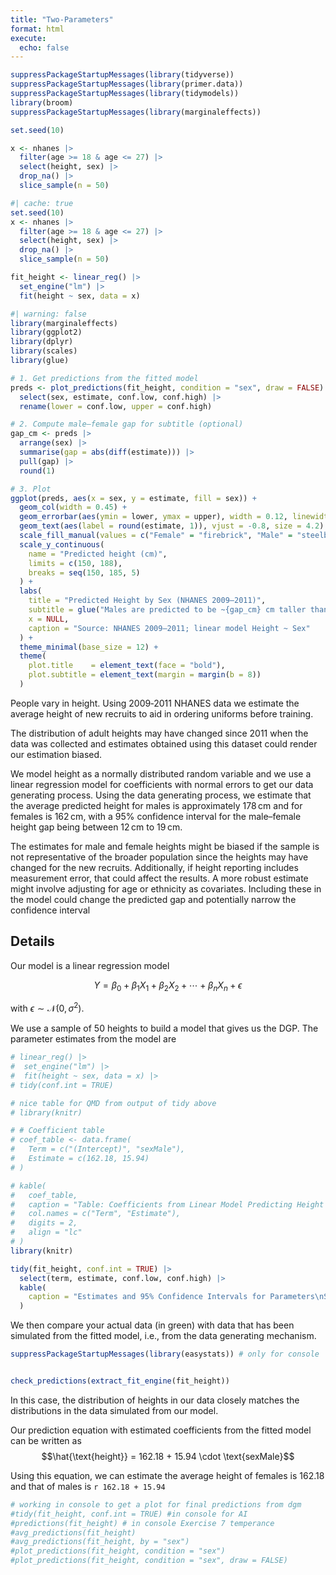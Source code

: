 ```yaml
---
title: "Two-Parameters"
format: html
execute: 
  echo: false
---
```


```r
suppressPackageStartupMessages(library(tidyverse))
suppressPackageStartupMessages(library(primer.data))
suppressPackageStartupMessages(library(tidymodels))
library(broom)
suppressPackageStartupMessages(library(marginaleffects))
```


```r
set.seed(10)

x <- nhanes |>
  filter(age >= 18 & age <= 27) |>
  select(height, sex) |>
  drop_na() |>
  slice_sample(n = 50) 
```



```r
#| cache: true
set.seed(10)
x <- nhanes |>
  filter(age >= 18 & age <= 27) |>
  select(height, sex) |>
  drop_na() |>
  slice_sample(n = 50) 

fit_height <- linear_reg() |>
  set_engine("lm") |>
  fit(height ~ sex, data = x)


```

```r
#| warning: false
library(marginaleffects)
library(ggplot2)
library(dplyr)
library(scales)
library(glue)

# 1. Get predictions from the fitted model
preds <- plot_predictions(fit_height, condition = "sex", draw = FALSE) |>
  select(sex, estimate, conf.low, conf.high) |>
  rename(lower = conf.low, upper = conf.high)

# 2. Compute male–female gap for subtitle (optional)
gap_cm <- preds |>
  arrange(sex) |>
  summarise(gap = abs(diff(estimate))) |>
  pull(gap) |>
  round(1)

# 3. Plot
ggplot(preds, aes(x = sex, y = estimate, fill = sex)) +
  geom_col(width = 0.45) +
  geom_errorbar(aes(ymin = lower, ymax = upper), width = 0.12, linewidth = 0.8) +
  geom_text(aes(label = round(estimate, 1)), vjust = -0.8, size = 4.2) +
  scale_fill_manual(values = c("Female" = "firebrick", "Male" = "steelblue"), guide = "none") +
  scale_y_continuous(
    name = "Predicted height (cm)",
    limits = c(150, 188),
    breaks = seq(150, 185, 5)
  ) +
  labs(
    title = "Predicted Height by Sex (NHANES 2009–2011)",
    subtitle = glue("Males are predicted to be ~{gap_cm} cm taller than females (95 % CIs shown)"),
    x = NULL,
    caption = "Source: NHANES 2009–2011; linear model Height ~ Sex"
  ) +
  theme_minimal(base_size = 12) +
  theme(
    plot.title    = element_text(face = "bold"),
    plot.subtitle = element_text(margin = margin(b = 8))
  )
```
People vary in height. Using 2009‑2011 NHANES data we estimate the average height of new recruits to aid in ordering uniforms before training. 

The distribution of adult heights may have changed since 2011 when the data was collected and estimates obtained using this dataset could render our estimation biased. 

We model height as a normally distributed random variable and we use a linear regression model for coefficients with normal errors to get our data generating process. Using the data generating process, we estimate that the average predicted height for males is approximately 178 cm and for females is 162 cm, with a 95% confidence interval for the male–female height gap being between 12 cm to 19 cm.

The estimates for male and female heights might be biased if the sample is not representative of the broader population since the heights may have changed for the new recruits. Additionally, if height reporting includes measurement error, that could affect the results. A more robust estimate might involve adjusting for age or ethnicity as covariates. Including these in the model could change the predicted gap and potentially narrow the confidence interval

## Details

Our model is a linear regression model 

$$Y = \beta_0 + \beta_1 X_1 + \beta_2 X_2 + \cdots + \beta_n X_n + \epsilon$$

with $\epsilon \sim \mathcal{N}(0, \sigma^2)$.

We use a sample of 50 heights to build a model that gives us the DGP. The parameter estimates from the model are

```r
# linear_reg() |>
#  set_engine("lm") |>
#  fit(height ~ sex, data = x) |>
# tidy(conf.int = TRUE)
```
```r
# nice table for QMD from output of tidy above
# library(knitr)

# # Coefficient table
# coef_table <- data.frame(
#   Term = c("(Intercept)", "sexMale"),
#   Estimate = c(162.18, 15.94)
# )

# kable(
#   coef_table,
#   caption = "Table: Coefficients from Linear Model Predicting Height by Sex",
#   col.names = c("Term", "Estimate"),
#   digits = 2,
#   align = "lc"
# )
library(knitr)

tidy(fit_height, conf.int = TRUE) |>
  select(term, estimate, conf.low, conf.high) |>
  kable(
    caption = "Estimates and 95% Confidence Intervals for Parameters\nSource: NHANES 2009–2011"
  )
```


 We then compare your actual data (in green) with data that has been simulated from the fitted model, i.e., from the data generating mechanism. 

```r
suppressPackageStartupMessages(library(easystats)) # only for console


check_predictions(extract_fit_engine(fit_height))
```

In this case, the distribution of heights in our data closely matches the distributions in the data simulated from our model. 

Our prediction equation with estimated coefficients from the fitted model can be written as 
$$\hat{\text{height}} = 162.18 + 15.94 \cdot \text{sexMale}$$


Using this equation, we can estimate the average height of females is 162.18 and that of males is `r 162.18 + 15.94`


```r
# working in console to get a plot for final predictions from dgm 
#tidy(fit_height, conf.int = TRUE) #in console for AI
#predictions(fit_height) # in console Exercise 7 temperance
#avg_predictions(fit_height) 
#avg_predictions(fit_height, by = "sex")
#plot_predictions(fit_height, condition = "sex")
#plot_predictions(fit_height, condition = "sex", draw = FALSE)
```



